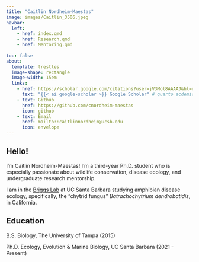```yaml
---
title: "Caitlin Nordheim-Maestas"
image: images/Caitlin_3506.jpeg
navbar:
  left:
    - href: index.qmd
    - href: Research.qmd
    - href: Mentoring.qmd
    
toc: false
about:
  template: trestles
  image-shape: rectangle
  image-width: 15em
  links:
    - href: https://scholar.google.com/citations?user=jV3Mol8AAAAJ&hl=en
      text: "{{< ai google-scholar >}} Google Scholar" # quarto acdemicons extension!!
    - text: Github
      href: https://github.com/cnordheim-maestas
      icon: github
    - text: Email
      href: mailto::caitlinnordheim@ucsb.edu
      icon: envelope
---
```


## Hello! 

I'm Caitlin Nordheim-Maestas! I'm a third-year Ph.D. student who is especially passionate about wildlife conservation, disease ecology, and undergraduate research mentorship. 

I am in the [Briggs Lab](https://briggslab.eemb.ucsb.edu/) at UC Santa Barbara studying amphibian disease ecology, specifically, the "chytrid fungus" *Batrachochytrium dendrobatidis*, in California.


## Education

B.S. Biology, The University of Tampa (2015)

Ph.D. Ecology, Evolution & Marine Biology, UC Santa Barbara (2021 - Present)